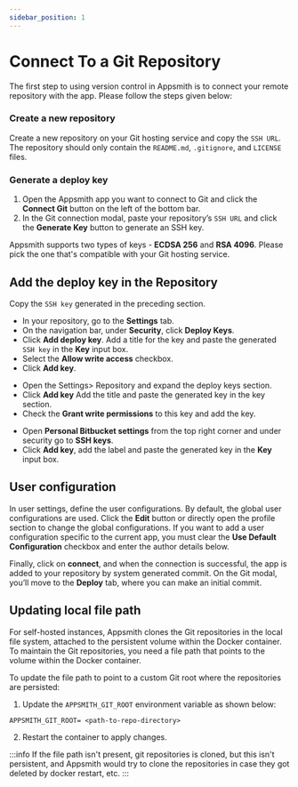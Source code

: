 ```yaml
---
sidebar_position: 1
---
```


# Connect To a Git Repository

The first step to using version control in Appsmith is to connect your remote repository with the app. Please follow the steps given below:

### Create a new repository

Create a new repository on your Git hosting service and copy the `SSH URL`. The repository should only contain the `README.md`, `.gitignore`, and `LICENSE` files.

### Generate a deploy key

1. Open the Appsmith app you want to connect to Git and click the **Connect Git** button on the left of the bottom bar.
2. In the Git connection modal, paste your repository’s `SSH URL` and click the **Generate Key** button to generate an SSH key.

 <VideoEmbed host="youtube" videoId="oFfdIwhSPL8" title="Generating a Deploy key" caption="Generating a Deploy key"/>

Appsmith supports two types of keys -  **ECDSA 256** and **RSA 4096**. Please pick the one that's compatible with your Git hosting service. 

## Add the deploy key in the Repository

Copy the `SSH key` generated in the preceding section. 

<Tabs queryString="current-edition">
<TabItem label="GitHub" value="github">

* In your repository, go to the **Settings** tab.
* On the navigation bar, under **Security**, click **Deploy Keys**. 
* Click **Add deploy key**. Add a title for the key and paste the generated `SSH key` in the **Key** input box.
* Select the **Allow write access** checkbox.
* Click **Add key**.

</TabItem>
<TabItem label="GitLab" value="gitlab">

* Open the Settings> Repository and expand the deploy keys section.
* Click **Add key** Add the title and paste the generated key in the key section.
* Check the **Grant write permissions** to this key and add the key.

</TabItem>
<TabItem label="Bitbucket" value="bitbucket">

* Open **Personal Bitbucket settings** from the top right corner and under security go to **SSH keys**.
* Click **Add key**, add the label and paste the generated key in the **Key** input box.

</TabItem>
</Tabs>

## User configuration

In user settings, define the user configurations. By default, the global user configurations are used. Click the **Edit** button or directly open the profile section to change the global configurations. If you want to add a user configuration specific to the current app, you must clear the **Use Default Configuration** checkbox and enter the author details below.

 <VideoEmbed host="youtube" videoId="d5R1MYKtpCM" title="User Settings | Git Sync" caption="User Settings | Git Sync"/>

Finally, click on **connect**, and when the connection is successful, the app is added to your repository by system generated commit. On the Git modal, you’ll move to the **Deploy** tab, where you can make an initial commit.

## Updating local file path

For self-hosted instances, Appsmith clones the Git repositories in the local file system, attached to the persistent volume within the Docker container. To maintain the Git repositories, you need a file path that points to the volume within the Docker container.

To update the file path to point to a custom Git root where the repositories are persisted:

1.  Update the `APPSMITH_GIT_ROOT` environment variable as shown below:

```
APPSMITH_GIT_ROOT= <path-to-repo-directory>
```

2. Restart the container to apply changes.

:::info
If the file path isn't present, git repositories is cloned, but this isn't persistent, and Appsmith would try to clone the repositories in case they got deleted by docker restart, etc.
:::